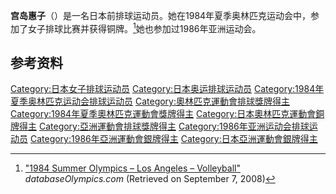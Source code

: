 {{Infobox sportsperson
| name           = 宫岛惠子
|show-medals=yes
|medaltemplates={{MedalSport | 女子[[排球|排球]]}}
{{MedalCountry | {{JPN}} }}
{{MedalCompetition|[[奥林匹克运动会|奥林匹克运动会]]}}
{{MedalBronze | [[1984年夏季奥林匹克运动会|1984年 洛杉矶]] |[[1984年夏季奧林匹克運動會排球比賽|女子团体]]}}
}}

'''宫岛惠子'''（{{bd|1965年|9月24日||}}）是一名日本前排球运动员。她在1984年夏季奥林匹克运动会中，参加了女子排球比赛并获得铜牌。<ref name=db-ol-VOL1964>[http://www.databaseolympics.com/games/gamessport.htm?g=21&sp=VOL "1984 Summer Olympics – Los Angeles – Volleyball"] {{Wayback|url=http://www.databaseolympics.com/games/gamessport.htm?g=21&sp=VOL |date=20160404075002 }} ''databaseOlympics.com'' (Retrieved on September 7, 2008)</ref>她也参加过1986年亚洲运动会。

==参考资料==
{{Reflist}}
{{DEFAULTSORT:Miyajima Keiko}}
[[Category:日本女子排球运动员|Category:日本女子排球运动员]]
[[Category:日本奥运排球运动员|Category:日本奥运排球运动员]]
[[Category:1984年夏季奥林匹克运动会排球运动员|Category:1984年夏季奥林匹克运动会排球运动员]]
[[Category:奧林匹克運動會排球獎牌得主|Category:奧林匹克運動會排球獎牌得主]]
[[Category:1984年夏季奧林匹克運動會獎牌得主|Category:1984年夏季奧林匹克運動會獎牌得主]]
[[Category:日本奧林匹克運動會銅牌得主|Category:日本奧林匹克運動會銅牌得主]]
[[Category:亞洲運動會排球獎牌得主|Category:亞洲運動會排球獎牌得主]]
[[Category:1986年亚洲运动会排球运动员|Category:1986年亚洲运动会排球运动员]]
[[Category:1986年亞洲運動會銀牌得主|Category:1986年亞洲運動會銀牌得主]]
[[Category:日本亞洲運動會銀牌得主|Category:日本亞洲運動會銀牌得主]]